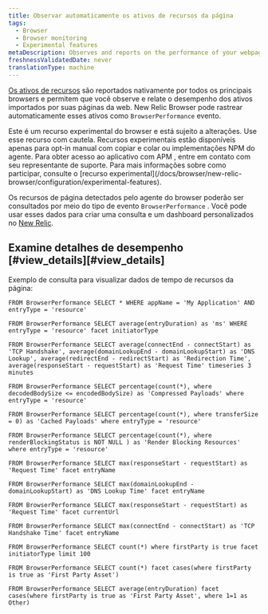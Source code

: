 ```yaml
---
title: Observar automaticamente os ativos de recursos da página
tags:
  - Browser
  - Browser monitoring
  - Experimental features
metaDescription: Observes and reports on the performance of your webpages by automatically observing page resource timings.
freshnessValidatedDate: never
translationType: machine
---
```


[Os ativos de recursos](https://developer.mozilla.org/en-US/docs/Web/API/PerformanceResourceTiming) são reportados nativamente por todos os principais browsers e permitem que você observe e relate o desempenho dos ativos importados por suas páginas da web. New Relic Browser pode rastrear automaticamente esses ativos como `BrowserPerformance` evento.

<Callout variant="important">
  Este é um recurso experimental do browser e está sujeito a alterações. Use esse recurso com cautela. Recursos experimentais estão disponíveis apenas para opt-in manual com copiar e colar ou implementações NPM do agente. Para obter acesso ao aplicativo com APM , entre em contato com seu representante de suporte. Para mais informações sobre como participar, consulte o [recurso experimental](/docs/browser/new-relic-browser/configuration/experimental-features).
</Callout>

Os recursos de página detectados pelo agente do browser poderão ser consultados por meio do tipo de evento `BrowserPerformance` . Você pode usar esses dados para criar uma consulta e um dashboard personalizados no [New Relic](/docs/new-relic-one/use-new-relic-one/get-started/introduction-new-relic-one).

## Examine detalhes de desempenho [#view\_details][#view_details]

Exemplo de consulta para visualizar dados de tempo de recursos da página:

```nrql
FROM BrowserPerformance SELECT * WHERE appName = 'My Application' AND entryType = 'resource'
```

```nrql
FROM BrowserPerformance SELECT average(entryDuration) as 'ms' WHERE entryType = 'resource' facet initiatorType
```

```nrql
FROM BrowserPerformance SELECT average(connectEnd - connectStart) as 'TCP Handshake', average(domainLookupEnd - domainLookupStart) as 'DNS Lookup', average(redirectEnd - redirectStart) as 'Redirection Time', average(responseStart - requestStart) as 'Request Time' timeseries 3 minutes
```

```nrql
FROM BrowserPerformance SELECT percentage(count(*), where decodedBodySize <= encodedBodySize) as 'Compressed Payloads' where entryType = 'resource'
```

```nrql
FROM BrowserPerformance SELECT percentage(count(*), where transferSize = 0) as 'Cached Payloads' where entryType = 'resource'
```

```nrql
FROM BrowserPerformance SELECT percentage(count(*), where renderBlockingStatus is NOT NULL ) as 'Render Blocking Resources' where entryType = 'resource'
```

```nrql
FROM BrowserPerformance SELECT max(responseStart - requestStart) as 'Request Time' facet entryName
```

```nrql
FROM BrowserPerformance SELECT max(domainLookupEnd - domainLookupStart) as 'DNS Lookup Time' facet entryName
```

```nrql
FROM BrowserPerformance SELECT max(responseStart - requestStart) as 'Request Time' facet currentUrl
```

```nrql
FROM BrowserPerformance SELECT max(connectEnd - connectStart) as 'TCP Handshake Time' facet entryName
```

```nrql
FROM BrowserPerformance SELECT count(*) where firstParty is true facet initiatorType limit 100
```

```nrql
FROM BrowserPerformance SELECT count(*) facet cases(where firstParty is true as 'First Party Asset')
```

```nrql
FROM BrowserPerformance SELECT average(entryDuration) facet cases(where firstParty is true as 'First Party Asset', where 1=1 as Other)
```